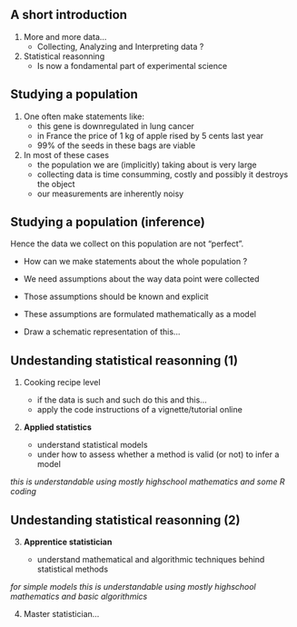 
## A short introduction

1. More and more data...
    - Collecting, Analyzing and Interpreting data ?
  
 2. Statistical reasonning
    - Is now a fondamental part of experimental science 
  
  

## Studying a population

1. One often make statements like:
    - this gene is downregulated in lung cancer
    - in France the price of 1 kg of apple rised by 5 cents last year 
    - 99\% of the seeds in these bags are viable

2. In most of these cases
    - the population we are (implicitly) taking about is very large
    - collecting data is time consumming, costly and possibly it destroys the object
    - our measurements are inherently noisy





## Studying a population (inference)

Hence the data we collect on this population are not "perfect".
  
  - How can we make statements about the whole population ?
  - We need assumptions about the way data point were collected
  - Those assumptions should be known and explicit
  - These assumptions are formulated mathematically as a model
  
  - Draw a schematic representation of this...




## Undestanding statistical reasonning (1)

1. Cooking recipe level
 
    - if the data is such and such do this and this...
    - apply the code instructions of a vignette/tutorial online

2. **Applied statistics**
  
    - understand statistical models
    - under how to assess whether a method is valid (or not) to infer a model
  
*this is understandable using mostly highschool mathematics and some R coding*
  

## Undestanding statistical reasonning (2)

3. **Apprentice statistician**

    - understand mathematical and algorithmic techniques behind statistical methods

*for simple models this is understandable using mostly highschool mathematics and basic algorithmics*


4. Master statistician...
